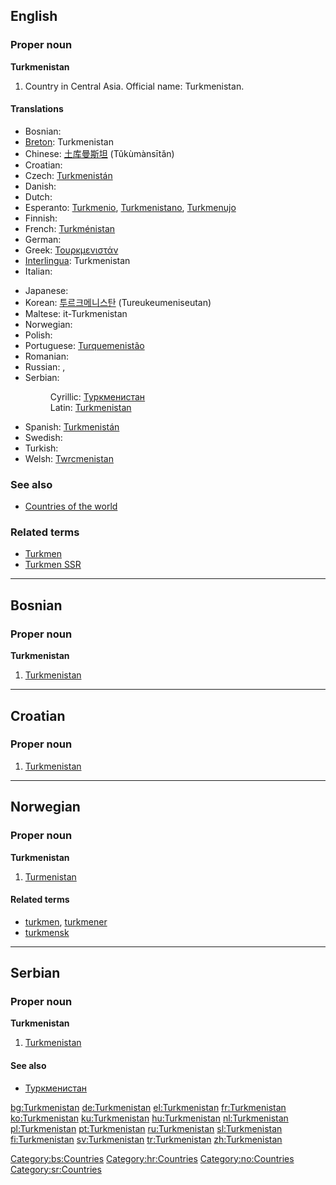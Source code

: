 ==English==

===Proper noun===
'''Turkmenistan'''

# Country in Central Asia. Official name: Turkmenistan.

====Translations====
{{top}}
*Bosnian: {{t-|bs|Turkmenistan|m}}
*[[Breton]]: Turkmenistan
*Chinese: [[土库曼斯坦]] (Tǔkùmànsītǎn)
*Croatian: {{t-|hr|Turkmenistan|m}}
* Czech: [[Turkmenistán]] {{m}}
* Danish: {{t-|da|Turkmenistan}}
* Dutch: {{t+|nl|Turkmenistan}}
*Esperanto: [[Turkmenio]], [[Turkmenistano]], [[Turkmenujo]]
* Finnish: {{t+|fi|Turkmenistan}}
*French: [[Turkménistan]] {{m}}
* German: {{t+|de|Turkmenistan}}
*Greek: [[Τουρκμενιστάν]] {{n}}
*[[Interlingua]]: Turkmenistan
* Italian: {{t-|it|Turkmenistan}}
{{mid}}
* Japanese: {{t+|ja|トルクメニスタン|tr=torukumenisutan|sc=Jpan}}
*Korean: [[투르크메니스탄]] (Tureukeumeniseutan)
*Maltese: it-Turkmenistan
* Norwegian: {{t-|no|Turkmenistan}}
* Polish: {{t+|pl|Turkmenistan}}
*Portuguese: [[Turquemenistão]]
* Romanian: {{t-|ro|Turkmenistan|n}}
* Russian: {{t+|ru|Туркменистан|m|sc=Cyrl}}, {{t-|ru|Туркмения|f|sc=Cyrl}}
*Serbian:
*:Cyrillic: [[Туркменистан#Serbian|Туркменистан]] {{m}}
*:Latin: [[Turkmenistan#Serbian|Turkmenistan]] {{m}}
*Spanish: [[Turkmenistán]]
* Swedish: {{t+|sv|Turkmenistan}}
* Turkish: {{t+|tr|Türkmenistan}}
*Welsh: [[Twrcmenistan]]
{{bottom}}

===See also===
* [[Countries of the world]]

===Related terms===
*[[Turkmen]]
*[[Turkmen SSR]]

----

==Bosnian==

===Proper noun===
'''Turkmenistan''' {{m}}

# [[Turkmenistan#English|Turkmenistan]]

[[Category:bs:Countries]]

----

==Croatian==

===Proper noun===
{{infl|hr|proper noun|g=m}}

# [[#English|Turkmenistan]]

[[Category:hr:Countries]]

----

==Norwegian==

===Proper noun===
'''Turkmenistan'''

# [[#English|Turmenistan]]

====Related terms====
*[[turkmen]], [[turkmener]]
*[[turkmensk]]

[[Category:no:Countries]]

----

==Serbian==

===Proper noun===
'''Turkmenistan''' {{m}}

# [[Turkmenistan#English|Turkmenistan]]

====See also====
*[[Туркменистан#Serbian|Туркменистан]]

[[Category:sr:Countries]]

[[bg:Turkmenistan]]
[[de:Turkmenistan]]
[[el:Turkmenistan]]
[[fr:Turkmenistan]]
[[ko:Turkmenistan]]
[[ku:Turkmenistan]]
[[hu:Turkmenistan]]
[[nl:Turkmenistan]]
[[pl:Turkmenistan]]
[[pt:Turkmenistan]]
[[ru:Turkmenistan]]
[[sl:Turkmenistan]]
[[fi:Turkmenistan]]
[[sv:Turkmenistan]]
[[tr:Turkmenistan]]
[[zh:Turkmenistan]]